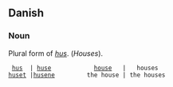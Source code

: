 ==Danish==
===Noun===

Plural form of ''[[hus]]''. (''Houses'').



  [[hus]]  | [[huse]]            [[house]]   |   houses
 [[huset]] |[[husene]]         the house | the houses